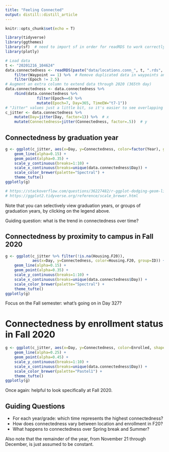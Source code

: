 ```yaml
---
title: "Feeling Connected"
output: distill::distill_article
---
```


```r
knitr::opts_chunk$set(echo = T)
```

```r
library(tidyverse)
library(ggthemes)
library(sf)  # need to import sf in order for readRDS to work correctly
library(plotly)
```

```r
# Load data
t <- "20201216_104624"
data.connectedness <- readRDS(paste("data/locations.conn_", t, ".rds", sep="")) %>%
    filter(Waypoint == 1) %>%  # Remove duplicated data in waypoints and epoch2.5
    filter(Epoch != 2.5)
# Augment an extra column to extend data through 2020 (365th day)
data.connectedness <- data.connectedness %>%
    rbind(data.connectedness %>%
              filter(Epoch==6) %>%
              mutate(Epoch=7, Day=365, TimeEW="t7-1"))
# "Jitter" values just a little bit, so it's easier to see overlapping points
c_jitter <- data.connectedness %>%
    mutate(Day=jitter(Day, factor=1)) %>%  # x
    mutate(Connectedness=jitter(Connectedness, factor=.5))  # y
```

## Connectedness by graduation year

```r
g <- ggplot(c_jitter, aes(x=Day, y=Connectedness, color=factor(Year), group=ID)) +
    geom_line(alpha=0.15) +
    geom_point(alpha=0.35) +
    scale_y_continuous(breaks=1:10) +
    scale_x_continuous(breaks=unique(data.connectedness$Day)) +
    scale_color_brewer(palette="Spectral") +
    theme_tufte()
ggplotly(g)

# https://stackoverflow.com/questions/36227482/r-ggplot-dodging-geom-lines
# https://ggplot2.tidyverse.org/reference/scale_brewer.html
```

Note that you can selectively view graduation years, or groups of graduation years, by clicking on the legend above.

Guiding question: what is the trend in connectedness over time?

## Connectedness by proximity to campus in Fall 2020

```r
g <- ggplot(c_jitter %>% filter(!is.na(Housing.F20)),
            aes(x=Day, y=Connectedness, color=Housing.F20, group=ID)) +
    geom_line(alpha=0.15) +
    geom_point(alpha=0.35) +
    scale_y_continuous(breaks=1:10) +
    scale_x_continuous(breaks=unique(data.connectedness$Day)) +
    scale_color_brewer(palette="Spectral") +
    theme_tufte()
ggplotly(g)
```

Focus on the Fall semester: what's going on in Day 327?

# Connectedness by enrollment status in Fall 2020
```r
g <- ggplot(c_jitter, aes(x=Day, y=Connectedness, color=Enrolled, shape=Enrolled, group=ID)) +
    geom_line(alpha=0.25) +
    geom_point(alpha=0.45) +
    scale_y_continuous(breaks=1:10) +
    scale_x_continuous(breaks=unique(data.connectedness$Day)) +
    scale_color_brewer(palette="Pastel1") +
    theme_tufte()
ggplotly(g)
```

Once again: helpful to look specifically at Fall 2020.

## Guiding Questions

* For each year/grade: which time represents the highest connectedness?
* How does connectedness vary between location and enrollment in F20?
* What happens to connectedness over Spring break and Summer?

Also note that the remainder of the year, from November 21 through December, is just assumed to be constant.